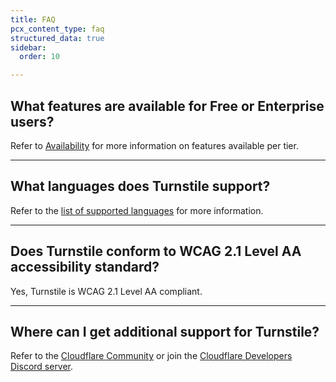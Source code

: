 ```yaml
---
title: FAQ
pcx_content_type: faq
structured_data: true
sidebar:
  order: 10

---
```


## What features are available for Free or Enterprise users?

Refer to [Availability](/turnstile/#availability) for more information on features available per tier.

---

## What languages does Turnstile support?

Refer to the [list of supported languages](/turnstile/reference/supported-languages/) for more information.

---

## Does Turnstile conform to WCAG 2.1 Level AA accessibility standard?

Yes, Turnstile is WCAG 2.1 Level AA compliant.

---

## Where can I get additional support for Turnstile?

Refer to the [Cloudflare Community](https://community.cloudflare.com/c/website-application-performance/turnstile/83) or join the [Cloudflare Developers Discord server](https://discord.com/channels/595317990191398933/1025131875397812224).